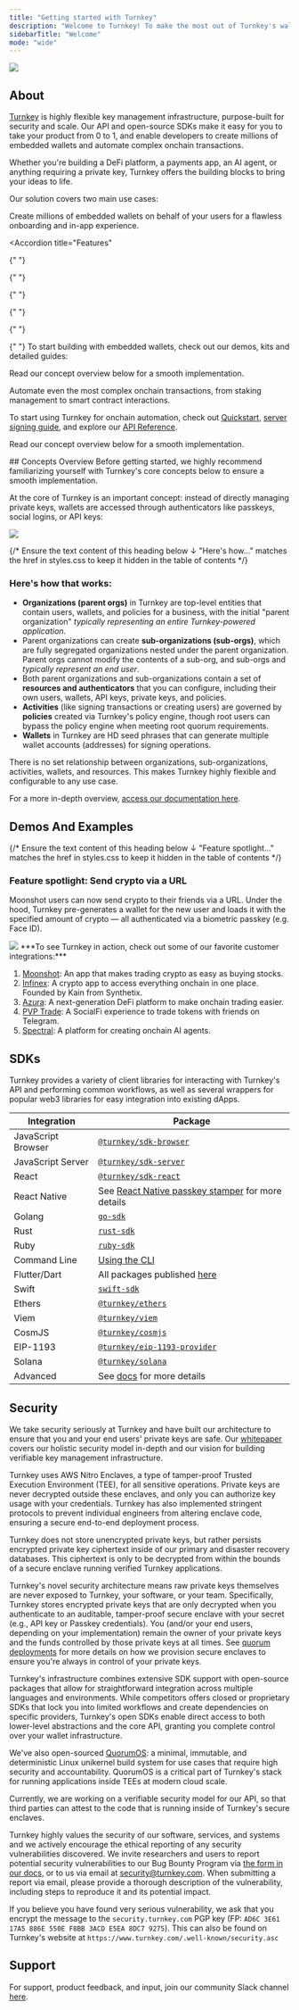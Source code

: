```yaml
---
title: "Getting started with Turnkey"
description: "Welcome to Turnkey! To make the most out of Turnkey's wallet infrastructure, we've compiled a list of helpful resources for you below."
sidebarTitle: "Welcome"
mode: "wide"
---
```


<Frame>
  <img src="/images/home-page.png" />
</Frame>

<CardGroup cols={4}>
  <Card
    title="Website"
    icon="globe"
    href="https://turnkey.com"
    iconType="solid"
    horizontal
  />
  <Card
    title="X"
    icon="x-twitter"
    href="https://x.com/turnkeyhq"
    iconType="solid"
    horizontal
  />
  <Card
    title="Support"
    icon="phone"
    href="https://join.slack.com/t/clubturnkey/shared_invite/zt-31v4yhgw6-PwBzyNsWCCBTk2xft3EoHQ"
    iconType="solid"
    horizontal
  />
  <Card
    title="Whitepaper"
    icon="link"
    href="https://whitepaper.turnkey.com/"
    iconType="solid"
    horizontal
  />
</CardGroup>

## About

[Turnkey](https://turnkey.com) is highly flexible key management infrastructure, purpose-built for security and scale. Our API and open-source SDKs make it easy for you to take your product from 0 to 1, and enable developers to create millions of embedded wallets and automate complex onchain transactions.

Whether you're building a DeFi platform, a payments app, an AI agent, or anything requiring a private key, Turnkey offers the building blocks to bring your ideas to life.

Our solution covers two main use cases:

<AccordionGroup>
  <Accordion title="Embedded Wallets" icon="wallet" iconType="solid">

Create millions of embedded wallets on behalf of your users for a flawless onboarding and in-app experience.

  <Accordion
    title="Features"
  >
  <CardGroup>
  <Card
    title="Social logins"
    href="/authentication/social-logins"
    icon="user"
    iconType="solid"
    horizontal
  />
  <Card
    title="Passkeys"
    href="/authentication/passkeys/introduction"
    icon="key"
    iconType="solid"
    horizontal
  />
  <Card
    title="Multichain support"
    href="/networks/framework"
    icon="globe"
    iconType="solid"
    horizontal
  />
  <Card
    title="Account abstraction"
    href="/reference/aa-wallets"
    icon="layer-group"
    iconType="solid"
    horizontal
  />
  <Card title="Email Auth" href="/authentication/email" icon="envelope" iconType="solid" horizontal/>

{" "}
<Card
  title="SMS Auth"
  href="/authentication/sms"
  icon="phone"
  iconType="solid"
  horizontal
/>

{" "}
<Card
  title="Policy engine"
  href="/concepts/policies/overview"
  icon="layer-group"
  iconType="solid"
  horizontal
/>

{" "}
<Card
  title="Delegated access"
  href="/concepts/policies/delegated-access"
  icon="layer-group"
  iconType="solid"
  horizontal
/>

{" "}
<Card
  title="Sessions"
  href="/authentication/sessions"
  icon="phone"
  iconType="solid"
  horizontal
/>

{" "}
<Card
  title="Pre-generated wallets"
  href="/wallets/pregenerated-wallets"
  icon="wallet"
  iconType="solid"
  horizontal
/>

  <Card title="Flexible APIs" href="/api-reference/overview" icon="code" iconType="solid" horizontal/>
  </CardGroup>
  </Accordion>

{" "}
<Icon icon="bolt" iconType="solid" />
To start building with embedded wallets, check out our demos, kits and detailed
guides:

<CardGroup>
  <Card
    title="Demo Wallet (Next.js, Typescript)"
    href="https://wallet.tx.xyz/"
    icon="wallet"
    iconType="solid"
    horizontal
  />
  <Card
    title="Embedded Wallet Kit (Next.js, React)"
    href="/reference/embedded-wallet-kit"
    icon="code"
    iconType="solid"
    horizontal
  />
  <Card
    title="Sub-Organizations as Wallets"
    href="/embedded-wallets/sub-organizations-as-wallets"
    icon="building"
    iconType="solid"
    horizontal
  />
  <Card
    title="Sub-Organization Email Auth"
    href="/embedded-wallets/sub-organization-auth"
    icon="envelope"
    iconType="solid"
    horizontal
  />
  <Card
    title="Embedded wallet code examples"
    href="/category/code-examples"
    icon="file-code"
    iconType="solid"
    horizontal
  />
  <Card
    title="Account Abstraction Wallets"
    href="/reference/aa-wallets"
    icon="layer-group"
    iconType="solid"
    horizontal
  />
</CardGroup>

Read our concept overview below for a smooth implementation.

</Accordion>
<Accordion title="Onchain Automation" icon="bolt" iconType="solid">

Automate even the most complex onchain transactions, from staking management to smart contract interactions.

<Accordion title="Features">
  <CardGroup>
    <Card
      title="Private key management"
      href="/security/non-custodial-key-mgmt"
      icon="key"
      iconType="solid"
      horizontal
    />
    <Card
      title="Policy engine"
      href="/concepts/policies/overview"
      icon="layer-group"
      iconType="solid"
      horizontal
    />
    <Card
      title="Broad asset support"
      href="/networks/framework"
      icon="globe"
      iconType="solid"
      horizontal
    />
    <Card
      title="Import & export keys"
      href="/wallets/import-wallets"
      icon="key"
      iconType="solid"
      horizontal
    />
    <Card
      title="Webhooks"
      href="/developer-reference/webhooks"
      icon="bell"
      iconType="solid"
      horizontal
    />
    <Card
      title="Flexible APIs"
      href="/api-reference/overview"
      icon="code"
      iconType="solid"
      horizontal
    />
  </CardGroup>
</Accordion>

<Icon icon="wrench" iconType="solid" /> To start using Turnkey for onchain automation,
check out [Quickstart](/getting-started/signing-automation-quickstart), [server signing
guide](/signing-automation/code-examples/signing-transactions), and explore our [API
Reference](/api-reference/overview).

Read our concept overview below for a smooth implementation.

</Accordion>
</AccordionGroup>
## Concepts Overview

<Info>
  Before getting started, we highly recommend familiarizing yourself with
  Turnkey's core concepts below to ensure a smooth implementation.
</Info>

At the core of Turnkey is an important concept: instead of directly managing private keys, wallets are accessed through authenticators like passkeys, social logins, or API keys:

<Frame>
  <img src="/images/img/diagrams/org-diagram.png" />
</Frame>

{/* Ensure the text content of this heading below ↓ "Here's how..." matches the href in styles.css to keep it hidden in the table of contents */}

### Here's how that works:

- **Organizations (parent orgs)** in Turnkey are top-level entities that contain users, wallets, and policies for a business, with the initial "parent organization" _typically representing an entire Turnkey-powered application._
- Parent organizations can create **sub-organizations (sub-orgs)**, which are fully segregated organizations nested under the parent organization. Parent orgs cannot modify the contents of a sub-org, and sub-orgs and _typically represent an end user_.
- Both parent organizations and sub-organizations contain a set of **resources and authenticators** that you can configure, including their own users, wallets, API keys, private keys, and policies.
- **Activities** (like signing transactions or creating users) are governed by **policies** created via Turnkey's policy engine, though root users can bypass the policy engine when meeting root quorum requirements.
- **Wallets** in Turnkey are HD seed phrases that can generate multiple wallet accounts (addresses) for signing operations.

<Info>
  There is no set relationship between organizations, sub-organizations,
  activities, wallets, and resources. This makes Turnkey highly flexible and
  configurable to any use case.
</Info>

For a more in-depth overview, [access our documentation here](/concepts/overview).

## Demos And Examples

<CardGroup>
  <Card
    title="Embedded wallet demo app (web)"
    href="https://wallet.tx.xyz/"
    icon="square-1"
    iconType="solid"
    horizontal
  />
  <Card
    title="Flutter (mobile) demo app"
    href="https://github.com/tkhq/dart-sdk/tree/main/examples/flutter-demo-app"
    icon="square-2"
    iconType="solid"
    horizontal
  />
  <Card
    title="Telegram mini-app demo"
    href="https://github.com/tkhq/demo-telegram-mini-app"
    icon="square-3"
    iconType="solid"
    horizontal
  />
  <Card
    title="Pop-up wallet demo"
    href="https://github.com/tkhq/popup-wallet-demo"
    icon="square-4"
    iconType="solid"
    horizontal
  />
  <Card
    title="React native demo wallet (mobile, web)"
    href="https://github.com/tkhq/react-native-demo-wallet/tree/1f2a37d42ac448e388e80d54a349c5387f532de1"
    icon="square-5"
    iconType="solid"
    horizontal
  />
  <Card
    title="Wallet Kit (pre-generated UI components for user authentication)"
    href="https://wallets.turnkey.com/"
    icon="square-6"
    iconType="solid"
    horizontal
  />
  <Card
    title="Building a trading bot on Solana: Guide"
    href="https://www.helius.dev/blog/how-to-build-a-secure-ai-agent-on-solana"
    icon="square-7"
    iconType="solid"
    horizontal
  />
</CardGroup>

{/* Ensure the text content of this heading below ↓ "Feature spotlight..." matches the href in styles.css to keep it hidden in the table of contents */}

### **Feature spotlight: Send crypto via a URL**

Moonshot users can now send crypto to their friends via a URL. Under the hood, Turnkey pre-generates a wallet for the new user and loads it with the specified amount of crypto — all authenticated via a biometric passkey (e.g. Face ID).

<Frame>
  <img src="/images/moonshot-demo.gif" />
</Frame>

<Info>
  ***To see Turnkey in action, check out some of our favorite customer integrations:***

1. [Moonshot](https://moonshot.money/): An app that makes trading crypto as easy as buying stocks.
2. [Infinex](https://infinex.xyz/): A crypto app to access everything onchain in one place. Founded by Kain from Synthetix.
3. [Azura](https://azura.xyz/): A next-generation DeFi platform to make onchain trading easier.
4. [PVP Trade](https://pvp.trade/): A SocialFi experience to trade tokens with friends on Telegram.
5. [Spectral](https://syntax.spectrallabs.xyz/): A platform for creating onchain AI agents.

</Info>

## SDKs

Turnkey provides a variety of client libraries for interacting with Turnkey's API and performing common workflows, as well as several wrappers for popular web3 libraries for easy integration into existing dApps.

| Integration        | Package                                                                                                                          |
| ------------------ | -------------------------------------------------------------------------------------------------------------------------------- |
| JavaScript Browser | [`@turnkey/sdk-browser`](https://www.npmjs.com/package/@turnkey/sdk-browser)                                                     |
| JavaScript Server  | [`@turnkey/sdk-server`](https://www.npmjs.com/package/@turnkey/sdk-server)                                                       |
| React              | [`@turnkey/sdk-react`](https://www.npmjs.com/package/@turnkey/sdk-react)                                                         |
| React Native       | See [React Native passkey stamper](https://github.com/tkhq/sdk/tree/main/packages/react-native-passkey-stamper) for more details |
| Golang             | [`go-sdk`](https://github.com/tkhq/go-sdk)                                                                                       |
| Rust               | [`rust-sdk`](https://github.com/tkhq/rust-sdk)                                                                                   |
| Ruby               | [`ruby-sdk`](https://github.com/tkhq/ruby-sdk)                                                                                   |
| Command Line       | [Using the CLI](/sdks/cli)                                                                                                       |
| Flutter/Dart       | All packages published [here](https://pub.dev/publishers/turnkey.com/packages)                                                   |
| Swift              | [`swift-sdk`](https://github.com/tkhq/swift-sdk)                                                                                 |
| Ethers             | [`@turnkey/ethers`](https://www.npmjs.com/package/@turnkey/ethers)                                                               |
| Viem               | [`@turnkey/viem`](https://www.npmjs.com/package/@turnkey/viem)                                                                   |
| CosmJS             | [`@turnkey/cosmjs`](https://www.npmjs.com/package/@turnkey/cosmjs)                                                               |
| EIP-1193           | [`@turnkey/eip-1193-provider`](https://www.npmjs.com/package/@turnkey/eip-1193-provider)                                         |
| Solana             | [`@turnkey/solana`](https://www.npmjs.com/package/@turnkey/solana)                                                               |
| Advanced           | See [docs](/category/advanced) for more details                                                                                  |

## Security

We take security seriously at Turnkey and have built our architecture to ensure that you and your end users' private keys are safe. Our [whitepaper](https://whitepaper.turnkey.com/) covers our holistic security model in-depth and our vision for building verifiable key management infrastructure.

<AccordionGroup>

<Accordion title="How does Turnkey secure private keys?">

Turnkey uses AWS Nitro Enclaves, a type of tamper-proof Trusted Execution Environment (TEE), for all sensitive operations. Private keys are never decrypted outside these enclaves, and only you can authorize key usage with your credentials. Turnkey has also implemented stringent protocols to prevent individual engineers from altering enclave code, ensuring a secure end-to-end deployment process.

Turnkey does not store unencrypted private keys, but rather persists encrypted private key ciphertext inside of our primary and disaster recovery databases. This ciphertext is only to be decrypted from within the bounds of a secure enclave running verified Turnkey applications.

</Accordion>

<Accordion title="Is Turnkey non-custodial? Who has access to my users' private keys?">

Turnkey's novel security architecture means raw private keys themselves are never exposed to Turnkey, your software, or your team. Specifically, Turnkey stores encrypted private keys that are only decrypted when you authenticate to an auditable, tamper-proof secure enclave with your secret (e.g., API key or Passkey credentials). You (and/or your end users, depending on your implementation) remain the owner of your private keys and the funds controlled by those private keys at all times. See [quorum deployments](/security/quorum-deployments) for more details on how we provision secure enclaves to ensure you're always in control of your private keys.

</Accordion>

<Accordion title="Is Turnkey open-source?">

Turnkey's infrastructure combines extensive SDK support with open-source packages that allow for straightforward integration across multiple languages and environments. While competitors offers closed or proprietary SDKs that lock you into limited workflows and create dependencies on specific providers, Turnkey's open SDKs enable direct access to both lower-level abstractions and the core API, granting you complete control over your wallet infrastructure.

We've also open-sourced [QuorumOS](https://github.com/tkhq/qos): a minimal, immutable, and deterministic Linux unikernel build system for use cases that require high security and accountability. QuorumOS is a critical part of Turnkey's stack for running applications inside TEEs at modern cloud scale.

Currently, we are working on a verifiable security model for our API, so that third parties can attest to the code that is running inside of Turnkey's secure enclaves.

</Accordion>

<Accordion title="How can I report a security vulnerability / Is there a bug bounty?">

Turnkey highly values the security of our software, services, and systems and we actively encourage the ethical reporting of any security vulnerabilities discovered. We invite researchers and users to report potential security vulnerabilities to our Bug Bounty Program via [the form in our docs,](/security/reporting-a-vulnerability) or to us via email at [security@turnkey.com](mailto:security@turnkey.com). When submitting a report via email, please provide a thorough description of the vulnerability, including steps to reproduce it and its potential impact.

If you believe you have found very serious vulnerability, we ask that you encrypt the message to the `security.turnkey.com` PGP key (FP: `AD6C 3E61 17A5 886E 550E F8BB 3ACD E5EA 8DC7 9275`). This can also be found on Turnkey's website at `https://www.turnkey.com/.well-known/security.asc`

</Accordion>

</AccordionGroup>

## Support

For support, product feedback, and input, join our community Slack channel [here](https://join.slack.com/t/clubturnkey/shared_invite/zt-31v4yhgw6-PwBzyNsWCCBTk2xft3EoHQ).

